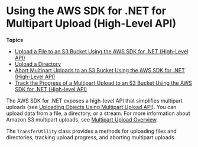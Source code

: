# Using the AWS SDK for \.NET for Multipart Upload \(High\-Level API\)<a name="usingHLmpuDotNet"></a>

**Topics**
+ [Upload a File to an S3 Bucket Using the AWS SDK for \.NET \(High\-Level API\)](HLuploadFileDotNet.md)
+ [Upload a Directory](HLuploadDirDotNet.md)
+ [Abort Multipart Uploads to an S3 Bucket Using the AWS SDK for \.NET \(High\-Level API\)](HLAbortDotNet.md)
+ [Track the Progress of a Multipart Upload to an S3 Bucket Using the AWS SDK for \.NET \(High\-level API\)](HLTrackProgressMPUDotNet.md)

The AWS SDK for \.NET exposes a high\-level API that simplifies multipart uploads \(see [Uploading Objects Using Multipart Upload API](uploadobjusingmpu.md)\)\. You can upload data from a file, a directory, or a stream\. For more information about Amazon S3 multipart uploads, see [Multipart Upload Overview](mpuoverview.md)\.

The `TransferUtility` class provides a methods for uploading files and directories, tracking upload progress, and aborting multipart uploads\.